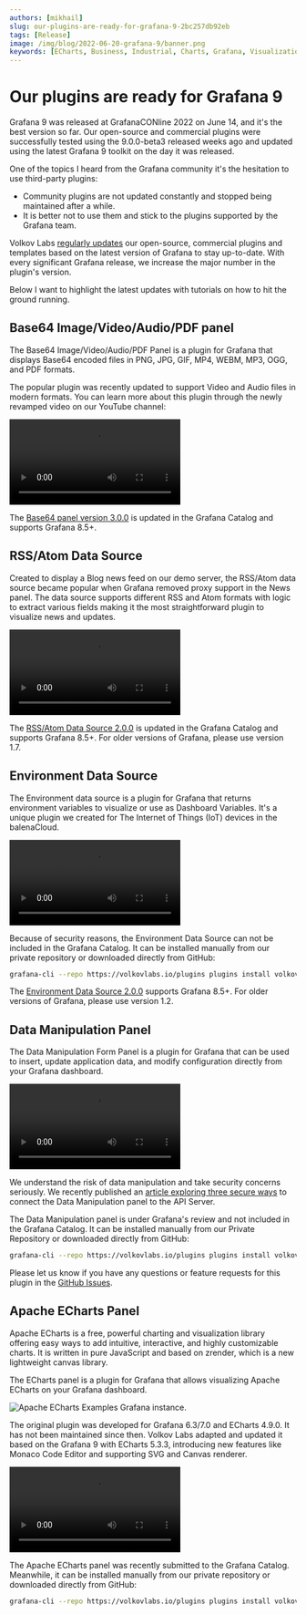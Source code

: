 ```yaml
---
authors: [mikhail]
slug: our-plugins-are-ready-for-grafana-9-2bc257db92eb
tags: [Release]
image: /img/blog/2022-06-20-grafana-9/banner.png
keywords: [ECharts, Business, Industrial, Charts, Grafana, Visualization]
---
```



# Our plugins are ready for Grafana 9

Grafana 9 was released at GrafanaCONline 2022 on June 14, and it's the best version so far. Our open-source and commercial plugins were successfully tested using the 9.0.0-beta3 released weeks ago and updated using the latest Grafana 9 toolkit on the day it was released.

<!--truncate-->

One of the topics I heard from the Grafana community it's the hesitation to use third-party plugins:

- Community plugins are not updated constantly and stopped being maintained after a while.
- It is better not to use them and stick to the plugins supported by the Grafana team.

Volkov Labs [regularly updates](/plugins) our open-source, commercial plugins and templates based on the latest version of Grafana to stay up-to-date. With every significant Grafana release, we increase the major number in the plugin's version.

Below I want to highlight the latest updates with tutorials on how to hit the ground running.

## Base64 Image/Video/Audio/PDF panel

The Base64 Image/Video/Audio/PDF Panel is a plugin for Grafana that displays Base64 encoded files in PNG, JPG, GIF, MP4, WEBM, MP3, OGG, and PDF formats.

The popular plugin was recently updated to support Video and Audio files in modern formats. You can learn more about this plugin through the newly revamped video on our YouTube channel:

<Video
  src="https://www.youtube.com/embed/1_bgLSehjhg"
  title="Images, PDFs, Video, Live Camera Feed on Grafana Dashboard."
/>

The [Base64 panel version 3.0.0](/plugins/volkovlabs-image-panel/release) is updated in the Grafana Catalog and supports Grafana 8.5+.

## RSS/Atom Data Source

Created to display a Blog news feed on our demo server, the RSS/Atom data source became popular when Grafana removed proxy support in the News panel. The data source supports different RSS and Atom formats with logic to extract various fields making it the most straightforward plugin to visualize news and updates.

<Video
  src="https://www.youtube.com/embed/RAxqS2hpWkg"
  title="News feed tutorial for Grafana Dashboard."
/>

The [RSS/Atom Data Source 2.0.0](/plugins/volkovlabs-rss-datasource/release) is updated in the Grafana Catalog and supports Grafana 8.5+. For older versions of Grafana, please use version 1.7.

## Environment Data Source

The Environment data source is a plugin for Grafana that returns environment variables to visualize or use as Dashboard Variables. It's a unique plugin we created for The Internet of Things (IoT) devices in the balenaCloud.

<Video
  src="https://www.youtube.com/embed/sczRq2lI3e4"
  title="Dashboard, Global and Environment variables."
/>

Because of security reasons, the Environment Data Source can not be included in the Grafana Catalog. It can be installed manually from our private repository or downloaded directly from GitHub:

```sh
grafana-cli --repo https://volkovlabs.io/plugins plugins install volkovlabs-env-datasource
```

The [Environment Data Source 2.0.0](/plugins/volkovlabs-env-datasource/release) supports Grafana 8.5+. For older versions of Grafana, please use version 1.2.

## Data Manipulation Panel

The Data Manipulation Form Panel is a plugin for Grafana that can be used to insert, update application data, and modify configuration directly from your Grafana dashboard.

<Video
  src="https://www.youtube.com/embed/DXALVG8GijM"
  title="Manual data entering and User input into Dashboard."
/>

We understand the risk of data manipulation and take security concerns seriously. We recently published an [article exploring three secure ways](how-to-connect-the-data-manipulation-plugin-for-grafana-to-api-server-1abe5f60c904) to connect the Data Manipulation panel to the API Server.

The Data Manipulation panel is under Grafana's review and not included in the Grafana Catalog. It can be installed manually from our Private Repository or downloaded directly from GitHub:

```sh
grafana-cli --repo https://volkovlabs.io/plugins plugins install volkovlabs-form-panel
```

Please let us know if you have any questions or feature requests for this plugin in the [GitHub Issues](https://github.com/VolkovLabs/volkovlabs-form-panel/issues).

## Apache ECharts Panel

Apache ECharts is a free, powerful charting and visualization library offering easy ways to add intuitive, interactive, and highly customizable charts. It is written in pure JavaScript and based on zrender, which is a new lightweight canvas library.

The ECharts panel is a plugin for Grafana that allows visualizing Apache ECharts on your Grafana dashboard.

<Image
  title="Apache ECharts Examples Grafana instance."
  src="https://github.com/VolkovLabs/volkovlabs-echarts-panel/raw/main/src/img/examples.png"
/>

The original plugin was developed for Grafana 6.3/7.0 and ECharts 4.9.0. It has not been maintained since then. Volkov Labs adapted and updated it based on the Grafana 9 with ECharts 5.3.3, introducing new features like Monaco Code Editor and supporting SVG and Canvas renderer.

<Video
  src="https://www.youtube.com/embed/DxqCrBEmrQw"
  title="How to create modern dashboards in Grafana."
/>

The Apache ECharts panel was recently submitted to the Grafana Catalog. Meanwhile, it can be installed manually from our private repository or downloaded directly from GitHub:

```sh
grafana-cli --repo https://volkovlabs.io/plugins plugins install volkovlabs-echarts-panel
```

